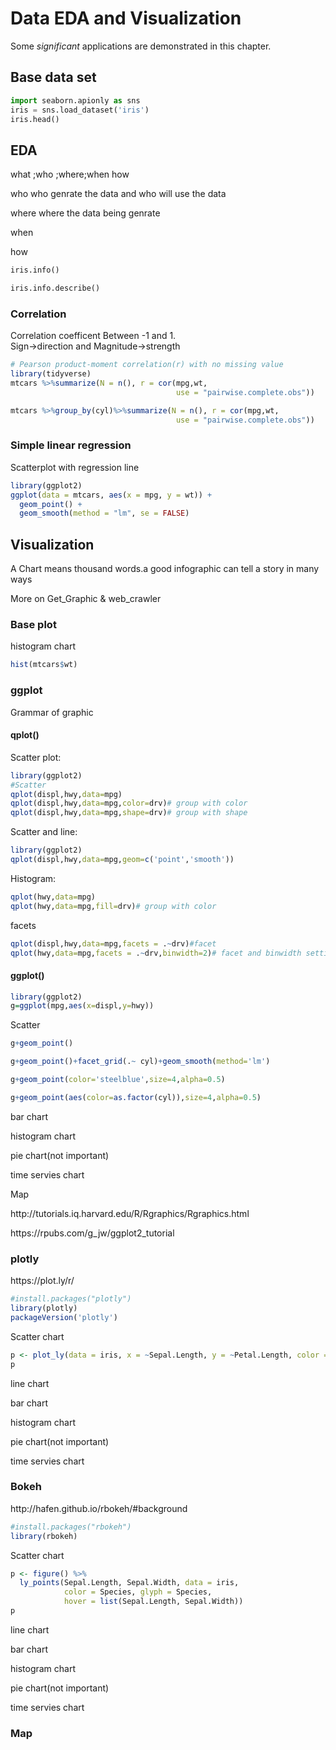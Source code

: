# Data EDA and Visualization

Some _significant_ applications are demonstrated in this chapter.





## Base data set
```python
import seaborn.apionly as sns
iris = sns.load_dataset('iris')
iris.head()
```



## EDA
what ;who ;where;when how

who 
who genrate the data and who will use the data


where
where the data being genrate

when 


how




```python
iris.info()

iris.info.describe()
```


  
### Correlation
Correlation coefficent Between -1 and 1.  
Sign->direction and Magnitude->strength  

```r
# Pearson product-moment correlation(r) with no missing value
library(tidyverse)
mtcars %>%summarize(N = n(), r = cor(mpg,wt, 
                                     use = "pairwise.complete.obs"))

mtcars %>%group_by(cyl)%>%summarize(N = n(), r = cor(mpg,wt, 
                                     use = "pairwise.complete.obs"))

```

### Simple linear regression

Scatterplot with regression line
```r
library(ggplot2)
ggplot(data = mtcars, aes(x = mpg, y = wt)) + 
  geom_point() + 
  geom_smooth(method = "lm", se = FALSE)
```


## Visualization

A Chart means thousand words.a good infographic can tell a story in many ways 

More on Get_Graphic & web_crawler

### Base plot
histogram chart
```r
hist(mtcars$wt)
```

### ggplot

Grammar of graphic 

#### qplot()
Scatter plot:
```r
library(ggplot2)
#Scatter
qplot(displ,hwy,data=mpg)
qplot(displ,hwy,data=mpg,color=drv)# group with color
qplot(displ,hwy,data=mpg,shape=drv)# group with shape
```

Scatter and line:
```r
library(ggplot2)
qplot(displ,hwy,data=mpg,geom=c('point','smooth'))
```

Histogram:
```r
qplot(hwy,data=mpg)
qplot(hwy,data=mpg,fill=drv)# group with color
```


facets
```r
qplot(displ,hwy,data=mpg,facets = .~drv)#facet
qplot(hwy,data=mpg,facets = .~drv,binwidth=2)# facet and binwidth setting
```

#### ggplot()

```r
library(ggplot2)
g=ggplot(mpg,aes(x=displ,y=hwy))
```

Scatter
```r
g+geom_point()
```

```r
g+geom_point()+facet_grid(.~ cyl)+geom_smooth(method='lm')
```


```r
g+geom_point(color='steelblue',size=4,alpha=0.5)

g+geom_point(aes(color=as.factor(cyl)),size=4,alpha=0.5)
```



bar chart

histogram chart

pie chart(not important)

time servies chart

Map





http://tutorials.iq.harvard.edu/R/Rgraphics/Rgraphics.html

https://rpubs.com/g_jw/ggplot2_tutorial


### plotly


https://plot.ly/r/
```r
#install.packages("plotly")
library(plotly)
packageVersion('plotly')
```

Scatter chart

```r
p <- plot_ly(data = iris, x = ~Sepal.Length, y = ~Petal.Length, color = ~Species)
p
```

line chart

bar chart

histogram chart

pie chart(not important)

time servies chart


### Bokeh

http://hafen.github.io/rbokeh/#background


```r
#install.packages("rbokeh")
library(rbokeh)
```

Scatter chart
```r
p <- figure() %>%
  ly_points(Sepal.Length, Sepal.Width, data = iris,
            color = Species, glyph = Species,
            hover = list(Sepal.Length, Sepal.Width))
p
```
line chart

bar chart

histogram chart

pie chart(not important)

time servies chart



### Map



